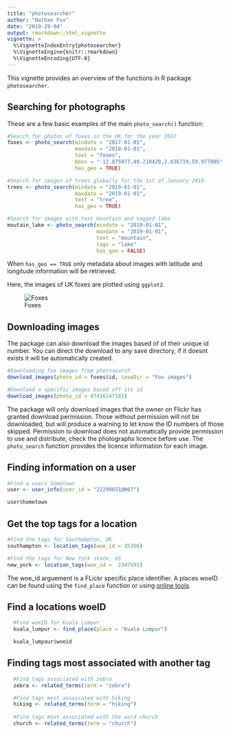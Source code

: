 ```yaml
---
title: "photosearcher"
author: "Nathan Fox"
date: "2019-29-04"
output: rmarkdown::html_vignette
vignette: >
  %\VignetteIndexEntry{photosearcher}
  %\VignetteEngine{knitr::rmarkdown}
  %\VignetteEncoding{UTF-8}
---
```


This vignette provides an overview of the functions in R package `photosearcher`.

## Searching for photographs
These are a few basic examples of the main `photo_search()` function:

```r
#Search for photos of foxes in the UK for the year 2017
foxes <- photo_search(mindate = "2017-01-01",
                      maxdate = "2018-01-01",
                      text = "foxes",
                      bbox = "-12.875977,49.210420,2.636719,59.977005",
                      has_geo = TRUE)  

#Search for images of trees globally for the 1st of January 2019
trees <- photo_search(mindate = "2019-01-01",
                      maxdate = "2019-01-01",
                      text = "tree",
                      has_geo = TRUE)

#Search for images with text mountain and tagged lake
moutain_lake <- photo_search(mindate = "2019-01-01",
                             maxdate = "2019-01-01",
                             text = "mountain",
                             tags = "lake"
                             has_geo = FALSE)
```

When `has_geo == TRUE` only metadata about images with latitude and longitude information will be retrieved. 

Here, the images of UK foxes are plotted using `ggplot2`. 

![Foxes](https://github.com/nfox29/photosearcher/blob/master/images/foxes.png?raw=true)

## Downloading images
The package can also download the images based of of their unique id number. You can direct the download to any save directory, if it doesnt exists it will be automatically created.
```r
#Downloading fox images from photosearch
download_images(photo_id = foxes$id, saveDir = "Fox images")

#Download a specific images based off its id
download_images(photo_id = 47416147181)
```
The package will only download images that the owner on Flickr has granted download permission. Those without permission will not be downloaded, but will produce a warning to let know the ID numbers of those skipped. Permission to download does not automatically provide permission to use and distribute, check the photographs licence before use. The `photo_search` function provides the licence information for each image.

## Finding information on a user
```r
#Find a users hometown
user <- user_info(user_id = "22299651@N07")

user$hometown
```

## Get the top tags for a location
```r
#Find the tags for Southampton, UK
southampton <- location_tags(woe_id = 35356)

#Find the tags for New York state, US
new_york <- location_tags(woe_id = 	2347591)
```
The woe_id arguement is a FLickr specific place identifier. A places woeID can be found using the `find_place` function or using [online tools](http://woeid.rosselliot.co.nz/). 

## Find a locations woeID
```r
  #Find woeID for Kuala Lumpur
  kuala_lumpur <- find_place(place = "Kuala Lumpur")

  kuala_lumpaur$woeid
```

## Finding tags most associated with another tag
```r
  #Find tags associated with zebra
  zebra <- related_terms(term = "zebra")

  #Find tags most assoicated with hiking
  hiking <- related_terms(term = "hiking")
  
  #Find tags most associated with the word church
  church <- related_terms(term = "church")

```
